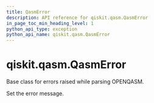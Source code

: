 ```yaml
---
title: QasmError
description: API reference for qiskit.qasm.QasmError
in_page_toc_min_heading_level: 1
python_api_type: exception
python_api_name: qiskit.qasm.QasmError
---
```


# qiskit.qasm.QasmError

<Class id="qiskit.qasm.QasmError" name="QasmError" isDedicatedPage={true} github="https://github.com/qiskit/qiskit/tree/stable/0.21/qiskit/qasm/exceptions.py" signature="QasmError(*msg)">
  Base class for errors raised while parsing OPENQASM.

  Set the error message.
</Class>

